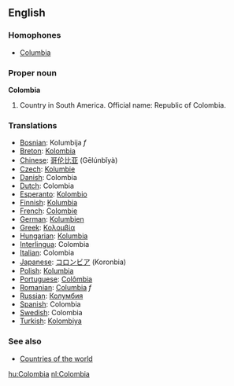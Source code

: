 ==English==

===Homophones===
*[[Columbia]]

===Proper noun===
'''Colombia'''
# Country in South America. Official name: Republic of Colombia.

===Translations===
*[[Bosnian]]: Kolumbija ''f''
*[[Breton]]: [[Kolombia]]
*[[Chinese]]: [[哥伦比亚]] (Gēlúnbǐyà)
*[[Czech]]: [[Kolumbie]]
*[[Danish]]: Colombia
*[[Dutch]]: Colombia
*[[Esperanto]]: [[Kolombio]]
*[[Finnish]]: [[Kolumbia]]
*[[French]]: [[Colombie]]
*[[German]]: [[Kolumbien]]
*[[Greek]]: [[Κολομβία]]
*[[Hungarian]]: [[Kolumbia]]
*[[Interlingua]]: Colombia
*[[Italian]]: Colombia
*[[Japanese]]: [[コロンビア]] (Koronbia)
*[[Polish]]: [[Kolumbia]]
*[[Portuguese]]: [[Colômbia]]
*[[Romanian]]: [[Columbia]] ''f''
*[[Russian]]: [[Колумбия]]
*[[Spanish]]: Colombia
*[[Swedish]]: Colombia
*[[Turkish]]: [[Kolombiya]]

===See also===
* [[Countries of the world]]

[[hu:Colombia]]
[[nl:Colombia]]
